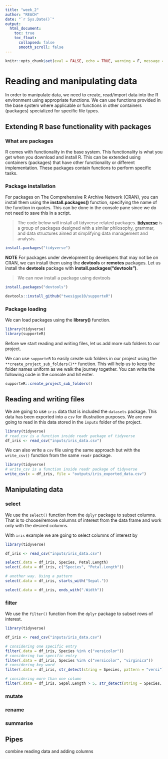 ```yaml
---
title: "week_2"
author: "REACH"
date: "`r Sys.Date()`"
output:
  html_document:
    toc: true
    toc_float:
      collapsed: false
      smooth_scroll: false
---
```


```r
knitr::opts_chunk$set(eval = FALSE, echo = TRUE, warning = F, message = F, results = "hide")
```

# Reading and manipulating data

In order to manipulate data, we need to create, read/import data into the R environment using appropriate functions.
We can use functions provided in the base system where applicable or functions in other containers (packages) specialized for specific file types. 

## Extending R base functionality with packages

### What are packages
R comes with functionality in the base system. This functionality is what you get when you download and install R.
This can be extended using containers (packages) that have other functionality or different implementation. These packages contain functions to perform specific tasks.

### Package installation

For packages on The Comprehensive R Archive Network (CRAN), you can install them using the **install.packages()** function, specifying the name of the function in quotes. This can be done in the console pane since we do not need to save this in a script.

> The code below will install all tidyverse related packages.
**[tidyverse](https://www.tidyverse.org/)** is a group of packages designed with a similar philosophy, grammar, and data structures aimed at simplifying data management and analysis.

```r
install.packages("tidyverse")
```

**NOTE** For packages under development by developers that may not be on CRAN, we can install them using the **devtools** or **remotes** packages. Let us install the **devtools** package with **install.packages("devtools")**.

> We can now install a package using devtools

```r
install.packages("devtools")

devtools::install_github("twesigye10/supporteR")

```

### Package loading

We can load packages using the **library()** function. 

```r
library(tidyverse)
library(supporteR)

```

Before we start reading and writing files, let us add more sub folders to our project.

We can use `supporteR` to easily create sub folders in our project using the  `**create_project_sub_folders()**` function. This will help us to keep the folder names uniform as we walk the journey together. You can write the following code in the console and hit enter.

```r
supporteR::create_project_sub_folders()
```

## Reading and writing files

We are going to use `iris` data that is included the `datasets` package. This data has been exported into a `csv` for illustration purposes. We are now going to read in this data stored in the `inputs` folder of the project.

```r
library(tidyverse)
# read_csv is a function inside readr package of tidyverse
df_iris <- read_csv("inputs/iris_data.csv")

```

We can also write a `csv` file using the same approach but with the `write_csv()` function from the same `readr` package.

```r
library(tidyverse)
# write_csv is a function inside readr package of tidyverse
write_csv(x = df_iris, file = "outputs/iris_exported_data.csv")

```

## Manipulating data

### select

We use the `select()` function from the `dplyr` package to subset columns. That is to choose/remove columns of interest from the data frame and work only with the desired columns.

With `iris` example we are going to select columns of interest by

```r
library(tidyverse)

df_iris <- read_csv("inputs/iris_data.csv")

select(.data = df_iris, Species, Petal.Length)
select(.data = df_iris, c("Species", "Petal.Length"))

# another way. Using a pattern
select(.data = df_iris, starts_with("Sepal."))

select(.data = df_iris, ends_with(".Width"))

```

### filter

We use the `filter()` function from the `dplyr` package to subset rows of interest.

```r
library(tidyverse)

df_iris <- read_csv("inputs/iris_data.csv")

# considering one specific entry
filter(.data = df_iris, Species %in% c("versicolor"))
# considering two specific entry
filter(.data = df_iris, Species %in% c("versicolor", "virginica"))
# considering key word
filter(.data = df_iris, str_detect(string = Species, pattern = "versi"))

# considering more than one column
filter(.data = df_iris, Sepal.Length > 5, str_detect(string = Species, pattern = "versi"))

```
    

### mutate

### rename

### summarise


## Pipes

combine reading data and adding columns
